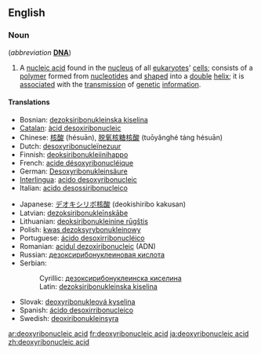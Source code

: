 ==English==
{{wikipedia|DNA}}

===Noun===
{{en-noun|sg=[[deoxyribonucleic]] [[acid]]|-}} (''abbreviation'' '''[[DNA]]''')

# {{context|genetics|biochemistry}} A [[nucleic acid]] found in the [[nucleus]] of all [[eukaryote]]s' [[cell]]s; consists of a [[polymer]] formed from [[nucleotide]]s and [[shaped]] into a [[double]] [[helix]]; it is [[associated]] with the [[transmission]] of [[genetic]] [[information]].

====Translations====
<!--Put the full forms only in this table. The translations of the abbreviation belong the translation table for "DNA", not here-->
{{trans-top|deoxyribonucleic acid}}
*Bosnian: [[dezoksiribonukleinska kiselina]] {{f}}
*[[Catalan]]: [[àcid desoxiribonucleic]]
*Chinese: [[核酸]] (hésuān), [[脱氧核糖核酸]] (tuōyǎnghé táng hésuān)
*Dutch: [[desoxyribonucleïnezuur]]
*Finnish: [[deoksiribonukleiinihappo]]
*French: [[acide désoxyribonucléique]] {{m}}
*German: [[Desoxyribonukleinsäure]] {{f}}
*[[Interlingua]]: [[acido desoxyribonucleic]]
*Italian: [[acido desossiribonucleico]] {{m}}
{{trans-mid}}
*Japanese: [[デオキシリボ核酸]] (deokishiribo kakusan)
*Latvian: [[dezoksiribonukleīnskābe]]
*Lithuanian: [[deoksiribonukleinine rūgštis]]
*Polish: [[kwas dezoksyrybonukleinowy]] {{m}}
*Portuguese: [[ácido desoxirribonucléico]]
*Romanian: [[acidul dezoxiribonucleic]] (ADN) {{m}}
*Russian: [[дезоксирибонуклеиновая кислота]] {{unicode|(dɛsoksiribonukleínovaja kislotá)}} {{f}}
*Serbian:
*:Cyrillic: [[дезоксирибонуклеинска киселина]] {{f}}
*:Latin: [[dezoksiribonukleinska kiselina]] {{f}}
*Slovak: [[deoxyribonukleová kyselina]] {{f}}
*Spanish: [[ácido desoxirribonucleico]] {{m}}
*Swedish: [[deoxiribonukleinsyra]] {{c}}
{{trans-bottom}}

[[ar:deoxyribonucleic acid]]
[[fr:deoxyribonucleic acid]]
[[ja:deoxyribonucleic acid]]
[[zh:deoxyribonucleic acid]]